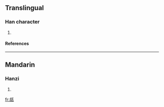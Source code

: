 ==Translingual==
===Han character===
{{Han char|rn=98|rad=瓦|as=05|sn=10|four=|canj=十口一女弓 (JRMVN)}}
# {{defn|Han|sort=瓦05}}
====References====
{{Han ref|kx=0748.220|dkj=21470|dj=1157.130|hdz=21423.070|uh=74F3|ud=29939}}

----
==Mandarin==
===Hanzi===
{{cmn-hanzi|pin=[[hú]] (hu2)|wg=hu<sup>2</sup>}}
# {{defn|Mandarin}}

[[fr:瓳]]